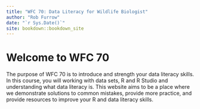 ```yaml
--- 
title: "WFC 70: Data Literacy for Wildlife Biologist"
author: "Rob Furrow"
date: "`r Sys.Date()`"
site: bookdown::bookdown_site
---
```


# Welcome to WFC 70

The purpose of WFC 70 is to introduce and strength your data literacy skills. In this course, you will working with data sets, R and R Studio and understanding what data literacy is. This website aims to be a place where we demonstrate solutions to common mistakes, provide more practice, and provide resources to improve your R and data literacy skills.

